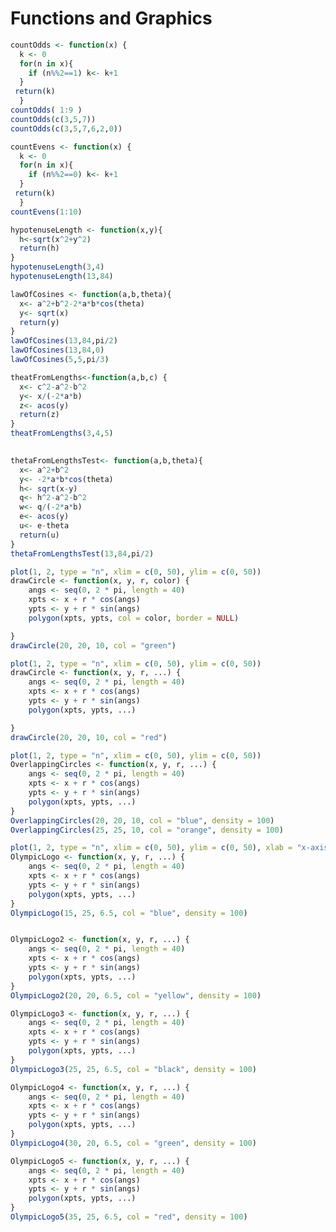 Functions and Graphics 
========================================================

```r
countOdds <- function(x) {
  k <- 0
  for(n in x){
    if (n%%2==1) k<- k+1
  }
 return(k)
  }
countOdds( 1:9 )
countOdds(c(3,5,7))
countOdds(c(3,5,7,6,2,0))
```

```r
countEvens <- function(x) {
  k <- 0
  for(n in x){
    if (n%%2==0) k<- k+1
  }
 return(k)
  }
countEvens(1:10)
```
```r
hypotenuseLength <- function(x,y){
  h<-sqrt(x^2+y^2)
  return(h)
}
hypotenuseLength(3,4)
hypotenuseLength(13,84)
```

```r
lawOfCosines <- function(a,b,theta){
  x<- a^2+b^2-2*a*b*cos(theta)
  y<- sqrt(x)    
  return(y)
}
lawOfCosines(13,84,pi/2)
lawOfCosines(13,84,0)
lawOfCosines(5,5,pi/3)
```


```r
theatFromLengths<-function(a,b,c) {
  x<- c^2-a^2-b^2
  y<- x/(-2*a*b)
  z<- acos(y)
  return(z)
}
theatFromLengths(3,4,5)
 
```

```r
thetaFromLengthsTest<- function(a,b,theta){
  x<- a^2+b^2
  y<- -2*a*b*cos(theta)
  h<- sqrt(x-y)    
  q<- h^2-a^2-b^2
  w<- q/(-2*a*b)
  e<- acos(y)
  u<- e-theta
  return(u)
}
thetaFromLengthsTest(13,84,pi/2)
```

```r
plot(1, 2, type = "n", xlim = c(0, 50), ylim = c(0, 50))
drawCircle <- function(x, y, r, color) {
    angs <- seq(0, 2 * pi, length = 40)
    xpts <- x + r * cos(angs)
    ypts <- y + r * sin(angs)
    polygon(xpts, ypts, col = color, border = NULL)

}
drawCircle(20, 20, 10, col = "green")
```

```r
plot(1, 2, type = "n", xlim = c(0, 50), ylim = c(0, 50))
drawCircle <- function(x, y, r, ...) {
    angs <- seq(0, 2 * pi, length = 40)
    xpts <- x + r * cos(angs)
    ypts <- y + r * sin(angs)
    polygon(xpts, ypts, ...)

}
drawCircle(20, 20, 10, col = "red")
```

```r
plot(1, 2, type = "n", xlim = c(0, 50), ylim = c(0, 50))
OverlappingCircles <- function(x, y, r, ...) {
    angs <- seq(0, 2 * pi, length = 40)
    xpts <- x + r * cos(angs)
    ypts <- y + r * sin(angs)
    polygon(xpts, ypts, ...)
}
OverlappingCircles(20, 20, 10, col = "blue", density = 100)
OverlappingCircles(25, 25, 10, col = "orange", density = 100)
```

```r
plot(1, 2, type = "n", xlim = c(0, 50), ylim = c(0, 50), xlab = "x-axis", ylab = "y-axis")
OlympicLogo <- function(x, y, r, ...) {
    angs <- seq(0, 2 * pi, length = 40)
    xpts <- x + r * cos(angs)
    ypts <- y + r * sin(angs)
    polygon(xpts, ypts, ...)
}
OlympicLogo(15, 25, 6.5, col = "blue", density = 100)


OlympicLogo2 <- function(x, y, r, ...) {
    angs <- seq(0, 2 * pi, length = 40)
    xpts <- x + r * cos(angs)
    ypts <- y + r * sin(angs)
    polygon(xpts, ypts, ...)
}
OlympicLogo2(20, 20, 6.5, col = "yellow", density = 100)

OlympicLogo3 <- function(x, y, r, ...) {
    angs <- seq(0, 2 * pi, length = 40)
    xpts <- x + r * cos(angs)
    ypts <- y + r * sin(angs)
    polygon(xpts, ypts, ...)
}
OlympicLogo3(25, 25, 6.5, col = "black", density = 100)

OlympicLogo4 <- function(x, y, r, ...) {
    angs <- seq(0, 2 * pi, length = 40)
    xpts <- x + r * cos(angs)
    ypts <- y + r * sin(angs)
    polygon(xpts, ypts, ...)
}
OlympicLogo4(30, 20, 6.5, col = "green", density = 100)

OlympicLogo5 <- function(x, y, r, ...) {
    angs <- seq(0, 2 * pi, length = 40)
    xpts <- x + r * cos(angs)
    ypts <- y + r * sin(angs)
    polygon(xpts, ypts, ...)
}
OlympicLogo5(35, 25, 6.5, col = "red", density = 100)

```



